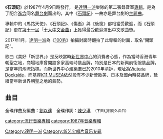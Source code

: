 {{Album infobox | <!-- See Wikipedia:WikiProject_Albums -->
|  Name        = 達明一派
|  Type        = [[專輯|專輯]]
|  Artist      = [[達明一派|達明一派]]
|  Cover       = 
|  Released    = 1987年4月9日
|  Recorded    = 1986年11月-1987年2月
|  Genre       = [[流行音樂|流行音樂]]
|  Length      = 
|  Label       = [[寶麗金|寶麗金]]
|  Number      =
|  Producer    = 黄祖輝
|  Last album  = [[達明一派II|達明一派II]] <br />（1986年9月26日）
|  This album  = 石頭記 <br />（1987年4月9日）
|  Next album  = [[我等着你回來|我等着你回來]] <br />（1987年12月17日）
}}

《'''石頭記'''》於1987年4月9日時發行， 是[[達明一派|達明一派]]樂隊的第二張錄音室[[專輯|專輯]]，是為了配合[[進念|進念]]同名[[舞台劇|舞台劇]]而出的，其中《[[石頭記_(單曲)|石頭記]]》一曲亦是舞台劇的[[主題曲|主題曲]]。

專輯中的《馬路天使》、《石頭記》、《傷逝》與《後窗》都相當受歡迎，而《石頭記》更在[[第十一屆十大中文金曲得獎名單|第十一屆]]「[[十大中文金曲|十大中文金曲]]」上獲得最受歡迎演出中文歌曲獎。

2017年1月，[[達明一派|達明一派]]為《[[100毛|100毛]]》拍攝封面時翻拍了此專輯的封面，取名“開頭記”。

歌曲《美好「新世界」》是反映當時[[新世界中心|新世界中心]]的消費者心態，作為當時香港青年朝聖之地，商場地庫曾開設多家高端時裝品牌，特別是日本的新興前衞服裝品牌，是當年的潮流指標。而新世界中心建築羣已於2010年清拆，現址為[[Victoria_Dockside|Victoria Dockside]]，而基座[[K11_MUSEA|K11 MUSEA]]依然設有不少新晉歐美、日本及國內時裝品牌，延續當年新世界朝聖之地的氣勢。

== 曲目 ==
全碟作曲及編曲：[[劉以達|劉以達]]　全碟作詞：[[陳少琪|陳少琪]]　<small>（下面註明例外曲目）</small>
{{Tracklist

| title1 = 離
| note1 = 純音樂
| lyrics1 = 
| title2 = 馬路天使
| note2 = 作詞：陳少琪、[[黃耀明|黃耀明]]
| title3 = 美好「新世界」
| title4 = 無風的秋季
| title5 = [[石頭記_(單曲)|石頭記]]
| note5 = 作詞：[[邁克_(作家)|邁克]]、陳少琪、進念二十面體
| title6 = 傷逝　
| title7 = 崩裂　
| title8 = 後窗　
| title9 = 一個人在途上
| note9 = 作詞：陳少琪、黃耀明
| title10 = 棄
}}

{{album-stub}}
{{達明一派}}
{{黃耀明}}
[[Category:達明一派|Category:達明一派]]
[[category:流行音樂專輯|category:流行音樂專輯]]
[[category:1987年音樂專輯|category:1987年音樂專輯]]
[[Category:新艺宝唱片音乐专辑|Category:新艺宝唱片音乐专辑]]